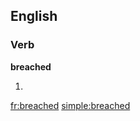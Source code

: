 ==English==

===Verb===
'''breached'''

# {{past of|[[breach]]}}

[[fr:breached]]
[[simple:breached]]